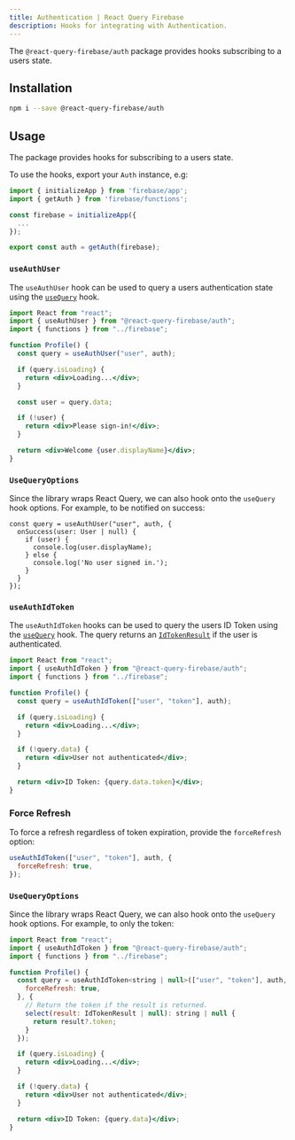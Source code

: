 ```yaml
---
title: Authentication | React Query Firebase
description: Hooks for integrating with Authentication.
---
```


The `@react-query-firebase/auth` package provides hooks subscribing to a users state.

## Installation

```bash
npm i --save @react-query-firebase/auth
```

## Usage

The package provides hooks for subscribing to a users state.

To use the hooks, export your `Auth` instance, e.g:

```js
import { initializeApp } from 'firebase/app';
import { getAuth } from 'firebase/functions';

const firebase = initializeApp({
  ...
});

export const auth = getAuth(firebase);
```

### `useAuthUser`

The `useAuthUser` hook can be used to query a users authentication state using the [`useQuery`](https://react-query.tanstack.com/reference/useQuery) hook.

```jsx
import React from "react";
import { useAuthUser } from "@react-query-firebase/auth";
import { functions } from "../firebase";

function Profile() {
  const query = useAuthUser("user", auth);

  if (query.isLoading) {
    return <div>Loading...</div>;
  }

  const user = query.data;

  if (!user) {
    return <div>Please sign-in!</div>;
  }

  return <div>Welcome {user.displayName}</div>;
}
```

### `UseQueryOptions`

Since the library wraps React Query, we can also hook onto the `useQuery` hook options.
For example, to be notified on success:

```tsx
const query = useAuthUser("user", auth, {
  onSuccess(user: User | null) {
    if (user) {
      console.log(user.displayName);
    } else {
      console.log('No user signed in.');
    }
  }
});
```

### `useAuthIdToken`

The `useAuthIdToken` hooks can be used to query the users ID Token using the [`useQuery`](https://react-query.tanstack.com/reference/useQuery) hook.
The query returns an [`IdTokenResult`](https://firebase.google.com/docs/reference/js/auth.idtokenresult) if the user is authenticated.

```jsx
import React from "react";
import { useAuthIdToken } from "@react-query-firebase/auth";
import { functions } from "../firebase";

function Profile() {
  const query = useAuthIdToken(["user", "token"], auth);

  if (query.isLoading) {
    return <div>Loading...</div>;
  }

  if (!query.data) {
    return <div>User not authenticated</div>;
  }

  return <div>ID Token: {query.data.token}</div>;
}
```

### Force Refresh

To force a refresh regardless of token expiration, provide the `forceRefresh` option:

```js
useAuthIdToken(["user", "token"], auth, {
  forceRefresh: true,
});
```

### `UseQueryOptions`

Since the library wraps React Query, we can also hook onto the `useQuery` hook options.
For example, to only the token:

```jsx
import React from "react";
import { useAuthIdToken } from "@react-query-firebase/auth";
import { functions } from "../firebase";

function Profile() {
  const query = useAuthIdToken<string | null>(["user", "token"], auth, {
    forceRefresh: true,
  }, {
    // Return the token if the result is returned.
    select(result: IdTokenResult | null): string | null {
      return result?.token;
    }
  });

  if (query.isLoading) {
    return <div>Loading...</div>;
  }

  if (!query.data) {
    return <div>User not authenticated</div>;
  }

  return <div>ID Token: {query.data}</div>;
}
```

